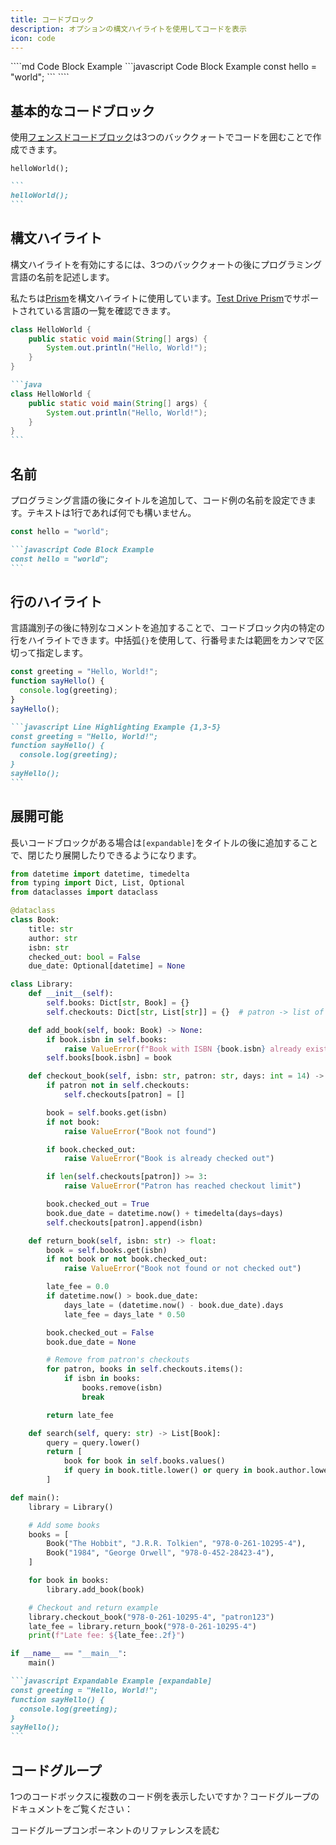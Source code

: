 ```yaml
---
title: コードブロック
description: オプションの構文ハイライトを使用してコードを表示
icon: code
---
```


<RequestExample>
  ````md Code Block Example
  ```javascript Code Block Example
  const hello = "world";
  ```
  ````
</RequestExample>

## 基本的なコードブロック

使用[フェンスドコードブロック](https://www.markdownguide.org/extended-syntax/#fenced-code-blocks)は3つのバッククォートでコードを囲むことで作成できます。

```
helloWorld();
```

````md
```
helloWorld();
```
````

## 構文ハイライト

構文ハイライトを有効にするには、3つのバッククォートの後にプログラミング言語の名前を記述します。

私たちは[Prism](https://prismjs.com/#supported-languages)を構文ハイライトに使用しています。[Test Drive Prism](https://prismjs.com/test.html#language=markup)でサポートされている言語の一覧を確認できます。

```java
class HelloWorld {
    public static void main(String[] args) {
        System.out.println("Hello, World!");
    }
}
```

````md
```java
class HelloWorld {
    public static void main(String[] args) {
        System.out.println("Hello, World!");
    }
}
```
````

## 名前

プログラミング言語の後にタイトルを追加して、コード例の名前を設定できます。テキストは1行であれば何でも構いません。

```javascript Code Block Example
const hello = "world";
```

````md Code Block Example
```javascript Code Block Example
const hello = "world";
```
````

## 行のハイライト

言語識別子の後に特別なコメントを追加することで、コードブロック内の特定の行をハイライトできます。中括弧`{}`を使用して、行番号または範囲をカンマで区切って指定します。

```javascript Line Highlighting Example {1,3-5}
const greeting = "Hello, World!";
function sayHello() {
  console.log(greeting);
}
sayHello();
```

````md
```javascript Line Highlighting Example {1,3-5}
const greeting = "Hello, World!";
function sayHello() {
  console.log(greeting);
}
sayHello();
```
````

## 展開可能

長いコードブロックがある場合は`[expandable]`をタイトルの後に追加することで、閉じたり展開したりできるようになります。

```python library.py [expandable]
from datetime import datetime, timedelta
from typing import Dict, List, Optional
from dataclasses import dataclass

@dataclass
class Book:
    title: str
    author: str
    isbn: str
    checked_out: bool = False
    due_date: Optional[datetime] = None

class Library:
    def __init__(self):
        self.books: Dict[str, Book] = {}
        self.checkouts: Dict[str, List[str]] = {}  # patron -> list of ISBNs

    def add_book(self, book: Book) -> None:
        if book.isbn in self.books:
            raise ValueError(f"Book with ISBN {book.isbn} already exists")
        self.books[book.isbn] = book

    def checkout_book(self, isbn: str, patron: str, days: int = 14) -> None:
        if patron not in self.checkouts:
            self.checkouts[patron] = []

        book = self.books.get(isbn)
        if not book:
            raise ValueError("Book not found")

        if book.checked_out:
            raise ValueError("Book is already checked out")

        if len(self.checkouts[patron]) >= 3:
            raise ValueError("Patron has reached checkout limit")

        book.checked_out = True
        book.due_date = datetime.now() + timedelta(days=days)
        self.checkouts[patron].append(isbn)

    def return_book(self, isbn: str) -> float:
        book = self.books.get(isbn)
        if not book or not book.checked_out:
            raise ValueError("Book not found or not checked out")

        late_fee = 0.0
        if datetime.now() > book.due_date:
            days_late = (datetime.now() - book.due_date).days
            late_fee = days_late * 0.50

        book.checked_out = False
        book.due_date = None

        # Remove from patron's checkouts
        for patron, books in self.checkouts.items():
            if isbn in books:
                books.remove(isbn)
                break

        return late_fee

    def search(self, query: str) -> List[Book]:
        query = query.lower()
        return [
            book for book in self.books.values()
            if query in book.title.lower() or query in book.author.lower()
        ]

def main():
    library = Library()

    # Add some books
    books = [
        Book("The Hobbit", "J.R.R. Tolkien", "978-0-261-10295-4"),
        Book("1984", "George Orwell", "978-0-452-28423-4"),
    ]

    for book in books:
        library.add_book(book)

    # Checkout and return example
    library.checkout_book("978-0-261-10295-4", "patron123")
    late_fee = library.return_book("978-0-261-10295-4")
    print(f"Late fee: ${late_fee:.2f}")

if __name__ == "__main__":
    main()
```

````md
```javascript Expandable Example [expandable]
const greeting = "Hello, World!";
function sayHello() {
  console.log(greeting);
}
sayHello();
```
````

## コードグループ

1つのコードボックスに複数のコード例を表示したいですか？コードグループのドキュメントをご覧ください：

<Card title="Code Group" href="/content/components/code-groups" icon="columns-3">
  コードグループコンポーネントのリファレンスを読む
</Card>

